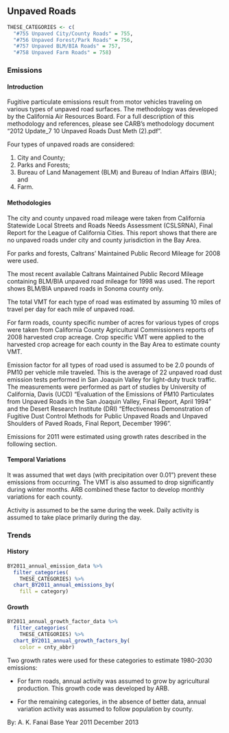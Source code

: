 ## Unpaved Roads

```r
THESE_CATEGORIES <- c(
  "#755 Unpaved City/County Roads" = 755,
  "#756 Unpaved Forest/Park Roads" = 756,
  "#757 Unpaved BLM/BIA Roads" = 757,
  "#758 Unpaved Farm Roads" = 758)
```

### Emissions

#### Introduction {-}

Fugitive particulate emissions result from motor vehicles traveling on various types of unpaved road surfaces.
The methodology was developed by the California Air Resources Board. For a full description of this methodology and references, please see CARB’s methodology document "2012 Update_7 10 Unpaved Roads Dust Meth (2).pdf".

Four types of unpaved roads are considered:

1. City and County;
2. Parks and Forests;
3. Bureau of Land Management (BLM) and Bureau of Indian Affairs (BIA); and
4. Farm.

#### Methodologies {-}

The city and county unpaved road mileage were taken from California Statewide Local Streets and Roads Needs Assessment (CSLSRNA), Final Report for the League of California Cities. This report shows that there are no unpaved roads under city and county jurisdiction in the Bay Area.

For parks and forests, Caltrans’ Maintained Public Record Mileage for 2008 were used.

The most recent available Caltrans Maintained Public Record Mileage containing BLM/BIA unpaved road mileage for 1998 was used. The report shows BLM/BIA unpaved roads in Sonoma county only.

The total VMT for each type of road was estimated by assuming 10 miles of travel per day for each mile of unpaved road.

For farm roads, county specific number of acres for various types of crops were taken from California County Agricultural Commissioners reports of 2008 harvested crop acreage. Crop specific VMT were applied to the harvested crop acreage for each county in the Bay Area to estimate county VMT.

Emission factor for all types of road used is assumed to be 2.0 pounds of PM10 per vehicle mile traveled. This is the average of 22 unpaved road dust emission tests performed in San Joaquin Valley for light-duty truck traffic. The measurements were performed as part of studies by University of California, Davis (UCD) “Evaluation of the Emissions of PM10 Particulates from Unpaved Roads in the San Joaquin Valley, Final Report, April 1994” and the Desert Research Institute (DRI) “Effectiveness Demonstration of Fugitive Dust Control Methods for Public Unpaved Roads and Unpaved Shoulders of Paved Roads, Final Report, December 1996”.

Emissions for 2011 were estimated using growth rates described in the following section.

#### Temporal Variations {-}

It was assumed that wet days (with precipitation over 0.01") prevent these emissions from occurring. The VMT is also assumed to drop significantly during winter months. ARB combined these factor to develop monthly variations for each county.

Activity is assumed to be the same during the week. Daily activity is assumed to take place primarily during the day.

### Trends

#### History {-}

```r
BY2011_annual_emission_data %>%
  filter_categories(
    THESE_CATEGORIES) %>%
  chart_BY2011_annual_emissions_by(
    fill = category) 
```

#### Growth {-}

```r
BY2011_annual_growth_factor_data %>%
  filter_categories(
    THESE_CATEGORIES) %>%
  chart_BY2011_annual_growth_factors_by(
    color = cnty_abbr) 
```

Two growth rates were used for these categories to estimate 1980-2030 emissions:

- For farm roads, annual activity was assumed to grow by agricultural production. This growth code was developed by ARB.

- For the remaining categories, in the absence of better data, annual variation activity was assumed to follow population by county.

By: A. K. Fanai 
Base Year 2011
December 2013
